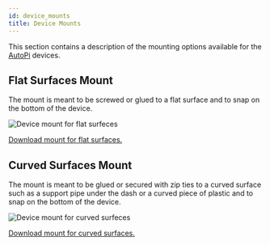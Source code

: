 ```yaml
---
id: device_mounts   
title: Device Mounts
---
```


This section contains a description of the mounting options available for the [AutoPi](https://www.autopi.io) devices.

## Flat Surfaces Mount
The mount is meant to be screwed or glued to a flat surface and to snap on the bottom of the device. 

![Device mount for flat surfeces](/img/hardware/accessories/device_mounts/device_mount_3_cut.png)

<a href="https://www.thingiverse.com/thing:6014024">Download mount for flat surfaces.</a>

## Curved Surfaces Mount
The mount is meant to be glued or secured with zip ties to a curved surface such as a support pipe under the dash or a curved piece of plastic and to snap on the bottom of the device.

![Device mount for curved surfeces](/img/hardware/accessories/device_mounts/device_mount_curve_1_CutV2.png)

<a href="https://www.thingiverse.com/thing:6017686">Download mount for curved surfaces.</a>
